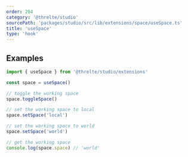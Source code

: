 ```yaml
---
order: 204
category: '@threlte/studio'
sourcePath: 'packages/studio/src/lib/extensions/space/useSpace.ts'
title: 'useSpace'
type: 'hook'
---
```


## Examples

```ts
import { useSpace } from '@threlte/studio/extensions'

const space = useSpace()

// toggle the working space
space.toggleSpace()

// set the working space to local
space.setSpace('local')

// set the working space to world
space.setSpace('world')

// get the working space
console.log(space.space) // 'world'
```
